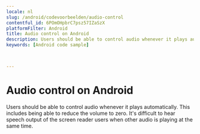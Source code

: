 ```yaml
---
locale: nl
slug: /android/codevoorbeelden/audio-control
contentful_id: 6POmOHpbrC7psz57IZaSzX
platformFilter: Android
title: Audio control on Android
description: Users should be able to control audio whenever it plays automatically.
keywords: [Android code sample]


	
---
```


# Audio control on Android

Users should be able to control audio whenever it plays automatically. This includes being able to reduce the volume to zero. It's difficult to hear speech output of the screen reader users when other audio is playing at the same time.

<CodeSample id="media-audio-control" locale="nl" platform="android"/>